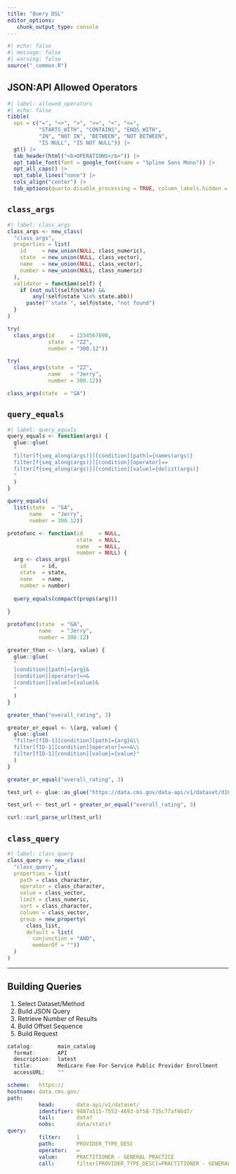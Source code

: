 ```yaml
---
title: "Query DSL"
editor_options: 
   chunk_output_type: console
---
```


```r
#| echo: false
#| message: false
#| warning: false
source("_common.R")
```

::: callout

## JSON:API Allowed Operators

```r
#| label: allowed_operators
#| echo: false
tibble(
  ops = c("=", "<>", ">", ">=", "<", "<=", 
          "STARTS_WITH", "CONTAINS", "ENDS_WITH", 
          "IN", "NOT IN", "BETWEEN", "NOT BETWEEN", 
          "IS NULL", "IS NOT NULL")) |> 
  gt() |> 
  tab_header(html("<b>OPERATIONS</b>")) |> 
  opt_table_font(font = google_font(name = "Spline Sans Mono")) |> 
  opt_all_caps() |> 
  opt_table_lines("none") |> 
  cols_align("center") |> 
  tab_options(quarto.disable_processing = TRUE, column_labels.hidden = TRUE)
```

::: 

## `class_args`

```r
#| label: class_args
class_args <- new_class(
  "class_args",
  properties = list(
    id     = new_union(NULL, class_numeric),
    state  = new_union(NULL, class_vector),
    name   = new_union(NULL, class_vector),
    number = new_union(NULL, class_numeric)
  ),
  validator = function(self) { 
    if (not_null(self@state) && 
        any(!self@state %in% state.abb)) 
      paste("`state`", self@state, "not found")
  }
)

try(
  class_args(id     = 1234567890, 
             state  = "ZZ",
             number = "300.12"))

try(
  class_args(state  = "ZZ",
             name   = "Jerry",
             number = 300.12))

class_args(state  = "GA")
```

## `query_equals`

```r
#| label: query_equals
query_equals <- function(args) {
  glue::glue(
  "
  filter[f{seq_along(args)}][condition][path]={names(args)}
  filter[f{seq_along(args)}][condition][operator]==
  filter[f{seq_along(args)}][condition][value]={delist(args)}
  "
  )
}

query_equals(
  list(state  = "GA", 
       name   = "Jerry", 
       number = 300.12))
```


```r
protofunc <- function(id     = NULL, 
                      state  = NULL, 
                      name   = NULL, 
                      number = NULL) {
  arg <- class_args(
    id     = id,
    state  = state,
    name   = name,
    number = number)
  
  query_equals(compact(props(arg)))
  
}

protofunc(state  = "GA", 
          name   = "Jerry", 
          number = 300.12)
```



```r
greater_than <- \(arg, value) {
  glue::glue(
  "
  [condition][path]={arg}&
  [condition][operator]=>&
  [condition][value]={value}&
  "
  )
}

greater_than("overall_rating", 3)

greater_or_equal <- \(arg, value) {
  glue::glue(
  "filter[fID-1][condition][path]={arg}&\\
  filter[fID-1][condition][operator]=>=&\\
  filter[fID-1][condition][value]={value}"
  )
}

greater_or_equal("overall_rating", 3)

test_url <- glue::as_glue("https://data.cms.gov/data-api/v1/dataset/d10d792e-ea6e-4145-8512-34efbc1be04b/data?size=10&offset=0&")

test_url <- test_url + greater_or_equal("overall_rating", 3)

curl::curl_parse_url(test_url)
```

## `class_query`

```r
#| label: class_query
class_query <- new_class(
  "class_query",
  properties = list(
    path = class_character,
    operator = class_character,
    value = class_vector,
    limit = class_numeric,
    sort = class_character, 
    column = class_vector,
    group = new_property(
      class_list,
      default = list(
        conjunction = "AND",
        memberOf = ""))
  )
)
```

--------------------------------------------------------------------------------

## Building Queries

   1. Select Dataset/Method
   1. Build JSON Query
   1. Retrieve Number of Results
   1. Build Offset Sequence
   1. Build Request

```r
catalog:        main_catalog
  format:       API
  description:  latest
  title:        Medicare Fee-For-Service Public Provider Enrollment
  accessURL:    ""
```

```.yaml
scheme:   https://
hostname: data.cms.gov/
path:
          head:       data-api/v1/dataset/
          identifier: 9887a515-7552-4693-bf58-735c77af46d7/
          tail:       data?
          nobs:       data/stats?
query:
          filter:     1
          path:       PROVIDER_TYPE_DESC
          operator:   =
          value:      PRACTITIONER - GENERAL PRACTICE
          call:       filter[PROVIDER_TYPE_DESC]=PRACTITIONER - GENERAL PRACTICE
```
